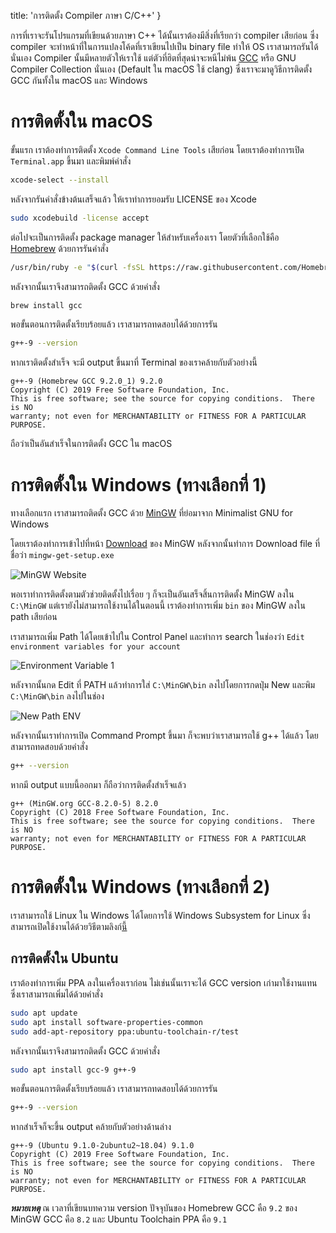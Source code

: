
  title: 'การติดตั้ง Compiler ภาษา C/C++'
}


การที่เราจะรันโปรแกรมที่เขียนด้วยภาษา C++ ได้นั้นเราต้องมีสิ่งที่เรียกว่า compiler เสียก่อน ซึ่ง compiler จะทำหน้าที่ในการแปลงโค้ดที่เราเขียนไปเป็น binary file ทำให้ OS เราสามารถรันได้นั่นเอง
Compiler นั้นมีหลายตัวให้เราใช้ แต่ตัวที่ฮิตที่สุดน่าจะหนีไม่พ้น [GCC](https://gcc.gnu.org/) หรือ GNU Compiler Collection นั่นเอง (Default ใน macOS ใช้ clang) ซึ่งเราจะมาดูวิธีการติดตั้ง GCC กันทั้งใน macOS และ Windows

# การติดตั้งใน macOS

ขั้นแรก เราต้องทำการติดตั้ง `Xcode Command Line Tools` เสียก่อน โดยเราต้องทำการเปิด `Terminal.app` ขึ้นมา และพิมพ์คำสั่ง

```bash
xcode-select --install
```

หลังจากรันคำสั่งข้างต้นเสร็จแล้ว ให้เราทำการยอมรับ LICENSE ของ Xcode

```bash
sudo xcodebuild -license accept
```

ต่อไปจะเป็นการติดตั้ง package manager ให้สำหรับเครื่องเรา โดยตัวที่เลือกใช้คือ [Homebrew](https://brew.sh/) ด้วยการรันคำสั่ง

```bash
/usr/bin/ruby -e "$(curl -fsSL https://raw.githubusercontent.com/Homebrew/install/master/install)"
```

หลังจากนั้นเราจึงสามารถติดตั้ง GCC ด้วยคำสั่ง

```bash
brew install gcc
```

พอขั้นตอนการติดตั้งเรียบร้อยแล้ว เราสามารถทดสอบได้ด้วยการรัน

```bash
g++-9 --version
```

หากเราติดตั้งสำเร็จ จะมี output ขึ้นมาที่ Terminal ของเราคล้ายกับตัวอย่างนี้

```
g++-9 (Homebrew GCC 9.2.0_1) 9.2.0
Copyright (C) 2019 Free Software Foundation, Inc.
This is free software; see the source for copying conditions.  There is NO
warranty; not even for MERCHANTABILITY or FITNESS FOR A PARTICULAR PURPOSE.
```

ถือว่าเป็นอันสำเร็จในการติดตั้ง GCC ใน macOS

# การติดตั้งใน Windows (ทางเลือกที่ 1)

ทางเลือกแรก เราสามารถติดตั้ง GCC ด้วย [MinGW](http://www.mingw.org/) ที่ย่อมาจาก Minimalist GNU for Windows

โดยเราต้องทำการเข้าไปที่หน้า [Download](https://osdn.net/projects/mingw/releases/) ของ MinGW หลังจากนั้นทำการ Download file ที่ชื่อว่า `mingw-get-setup.exe`

![MinGW Website](https://github.com/programming-in-th/tutorial/raw/master/MinGW.png)

พอเราทำการติดตั้งตามตัวช่วยติดตั้งไปเรื่อย ๆ ก็จะเป็นอันเสร็จสิ้นการติดตั้ง MinGW ลงใน `C:\MinGW` แต่เรายังไม่สามารถใช้งานได้ในตอนนี้ เราต้องทำการเพิ่ม `bin` ของ MinGW ลงใน path เสียก่อน

เราสามารถเพิ่ม Path ได้โดยเข้าไปใน Control Panel และทำการ search ในช่องว่า `Edit environment variables for your account`

![Environment Variable 1](https://github.com/programming-in-th/tutorial/raw/master/path1.png)

หลังจากนั้นกด Edit ที่ PATH แล้วทำการใส่ `C:\MinGW\bin` ลงไปโดยการกดปุ่ม New และพิม `C:\MinGW\bin` ลงไปในช่อง

![New Path ENV](https://github.com/programming-in-th/tutorial/raw/master/path2.png)

หลังจากนั้นเราทำการเปิด Command Prompt ขึ้นมา ก็จะพบว่าเราสามารถใช้ g++ ได้แล้ว โดยสามารถทดสอบด้วยคำสั่ง

```bash
g++ --version
```

หากมี output แบบนี้ออกมา ก็ถือว่าการติดตั้งสำเร็จแล้ว

```
g++ (MinGW.org GCC-8.2.0-5) 8.2.0
Copyright (C) 2018 Free Software Foundation, Inc.
This is free software; see the source for copying conditions.  There is NO
warranty; not even for MERCHANTABILITY or FITNESS FOR A PARTICULAR PURPOSE.
```

# การติดตั้งใน Windows (ทางเลือกที่ 2)

เราสามารถใช้ Linux ใน Windows ได้โดยการใช้ Windows Subsystem for Linux ซึ่งสามารถเปิดใช้งานได้ด้วยวิธีตามลิงก์[นี้](https://docs.microsoft.com/en-us/windows/wsl/install-win10)

## การติดตั้งใน Ubuntu

เราต้องทำการเพิ่ม PPA ลงในเครื่องเราก่อน ไม่เช่นนั้นเราจะได้ GCC version เก่ามาใช้งานแทน ซึ่งเราสามารถเพิ่มได้ด้วยคำสั่ง

```bash
sudo apt update
sudo apt install software-properties-common
sudo add-apt-repository ppa:ubuntu-toolchain-r/test
```

หลังจากนั้นเราจึงสามารถติดตั้ง GCC ด้วยคำสั่ง

```bash
sudo apt install gcc-9 g++-9
```

พอขั้นตอนการติดตั้งเรียบร้อยแล้ว เราสามารถทดสอบได้ด้วยการรัน

```bash
g++-9 --version
```

หากสำเร็จก็จะขึ้น output คล้ายกับตัวอย่างด้านล่าง

```
g++-9 (Ubuntu 9.1.0-2ubuntu2~18.04) 9.1.0
Copyright (C) 2019 Free Software Foundation, Inc.
This is free software; see the source for copying conditions.  There is NO
warranty; not even for MERCHANTABILITY or FITNESS FOR A PARTICULAR PURPOSE.
```

**_หมายเหตุ_**
ณ เวลาที่เขียนบทความ version ปัจจุบันของ Homebrew GCC คือ `9.2` ของ MinGW GCC คือ `8.2` และ Ubuntu Toolchain PPA คือ `9.1`
